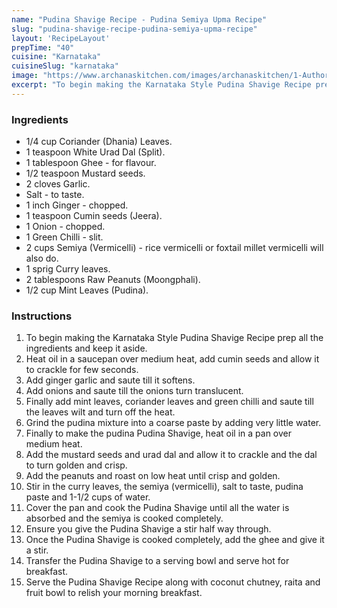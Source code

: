 ---
name: "Pudina Shavige Recipe - Pudina Semiya Upma Recipe"
slug: "pudina-shavige-recipe-pudina-semiya-upma-recipe"
layout: 'RecipeLayout'
prepTime: "40"
cuisine: "Karnataka"
cuisineSlug: "karnataka"
image: "https://www.archanaskitchen.com/images/archanaskitchen/1-Author/sibyl_sunitha/Karnataka_Style_Pudina_Shavige_Recipe_Mint_Vermicelli_Recipe_.jpg"
excerpt: "To begin making the Karnataka Style Pudina Shavige Recipe prep all the ingredients and keep it aside"
---

### Ingredients

- 1/4 cup Coriander (Dhania) Leaves.
- 1 teaspoon White Urad Dal (Split).
- 1 tablespoon Ghee - for flavour.
- 1/2 teaspoon Mustard seeds.
- 2 cloves Garlic.
- Salt - to taste.
- 1 inch Ginger - chopped.
- 1 teaspoon Cumin seeds (Jeera).
- 1 Onion - chopped.
- 1 Green Chilli - slit.
- 2 cups Semiya (Vermicelli) - rice vermicelli or foxtail millet vermicelli will also do.
- 1 sprig Curry leaves.
- 2 tablespoons Raw Peanuts (Moongphali).
- 1/2 cup Mint Leaves (Pudina).

### Instructions

1. To begin making the Karnataka Style Pudina Shavige Recipe prep all the ingredients and keep it aside.
1. Heat oil in a saucepan over medium heat, add cumin seeds and allow it to crackle for few seconds.
1. Add ginger garlic and saute till it softens.
1. Add onions and saute till the onions turn translucent.
1. Finally add mint leaves, coriander leaves and green chilli and saute till the leaves wilt and turn off the heat.
1. Grind the pudina mixture into a coarse paste by adding very little water.
1. Finally to make the pudina Pudina Shavige, heat oil in a pan over medium heat.
1. Add the mustard seeds and urad dal and allow it to crackle and the dal to turn golden and crisp.
1. Add the peanuts and roast on low heat until crisp and golden.
1. Stir in the curry leaves, the semiya (vermicelli), salt to taste, pudina paste and 1-1/2 cups of water.
1. Cover the pan and cook the Pudina Shavige until all the water is absorbed and the semiya is cooked completely.
1. Ensure you give the Pudina Shavige a stir half way through.
1. Once the Pudina Shavige is cooked completely, add the ghee and give it a stir.
1. Transfer the Pudina Shavige to a serving bowl and serve hot for breakfast.
1. Serve the Pudina Shavige Recipe along with coconut chutney, raita and fruit bowl to relish your morning breakfast.
